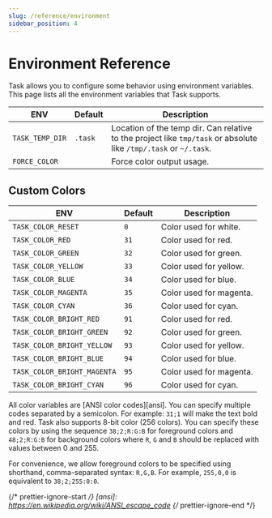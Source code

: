 ```yaml
---
slug: /reference/environment
sidebar_position: 4
---
```


# Environment Reference

Task allows you to configure some behavior using environment variables. This
page lists all the environment variables that Task supports.

| ENV             | Default | Description                                                                                                       |
| --------------- | ------- | ----------------------------------------------------------------------------------------------------------------- |
| `TASK_TEMP_DIR` | `.task` | Location of the temp dir. Can relative to the project like `tmp/task` or absolute like `/tmp/.task` or `~/.task`. |
| `FORCE_COLOR`   |         | Force color output usage.                                                                                         |

## Custom Colors

| ENV                         | Default | Description             |
| --------------------------- | ------- | ----------------------- |
| `TASK_COLOR_RESET`          | `0`     | Color used for white.   |
| `TASK_COLOR_RED`            | `31`    | Color used for red.     |
| `TASK_COLOR_GREEN`          | `32`    | Color used for green.   |
| `TASK_COLOR_YELLOW`         | `33`    | Color used for yellow.  |
| `TASK_COLOR_BLUE`           | `34`    | Color used for blue.    |
| `TASK_COLOR_MAGENTA`        | `35`    | Color used for magenta. |
| `TASK_COLOR_CYAN`           | `36`    | Color used for cyan.    |
| `TASK_COLOR_BRIGHT_RED`     | `91`    | Color used for red.     |
| `TASK_COLOR_BRIGHT_GREEN`   | `92`    | Color used for green.   |
| `TASK_COLOR_BRIGHT_YELLOW`  | `93`    | Color used for yellow.  |
| `TASK_COLOR_BRIGHT_BLUE`    | `94`    | Color used for blue.    |
| `TASK_COLOR_BRIGHT_MAGENTA` | `95`    | Color used for magenta. |
| `TASK_COLOR_BRIGHT_CYAN`    | `96`    | Color used for cyan.    |

All color variables are [ANSI color codes][ansi]. You can specify multiple codes
separated by a semicolon. For example: `31;1` will make the text bold and red.
Task also supports 8-bit color (256 colors). You can specify these colors by
using the sequence `38;2;R:G:B` for foreground colors and `48;2;R:G:B` for
background colors where `R`, `G` and `B` should be replaced with values between
0 and 255.

For convenience, we allow foreground colors to be specified using shorthand,
comma-separated syntax: `R,G,B`. For example, `255,0,0` is equivalent to
`38;2;255:0:0`.

{/* prettier-ignore-start */}
[ansi]: https://en.wikipedia.org/wiki/ANSI_escape_code
{/* prettier-ignore-end */}
